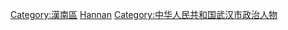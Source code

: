[[Category:漢南區|Category:漢南區]]
[[Category:湖北省区长|Hannan]]
[[Category:中华人民共和国武汉市政治人物|Category:中华人民共和国武汉市政治人物]]